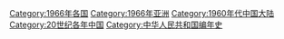 {{portal|中华人民共和国}}
{{Commonscat|1966 in China}}
{{Year by category
|m=1
|c=9
|d=6
|y=6
|cat=中国大陆
|sortkey=中国
|parent=20世纪各年中国
|subcat=1960年代中国大陆
}}

{{Catmore}}
[[Category:1966年各国|Category:1966年各国]]
[[Category:1966年亚洲|Category:1966年亚洲]]
[[Category:1960年代中国大陆|Category:1960年代中国大陆]]
[[Category:20世纪各年中国|Category:20世纪各年中国]]
[[Category:中华人民共和国编年史‎|Category:中华人民共和国编年史‎]]